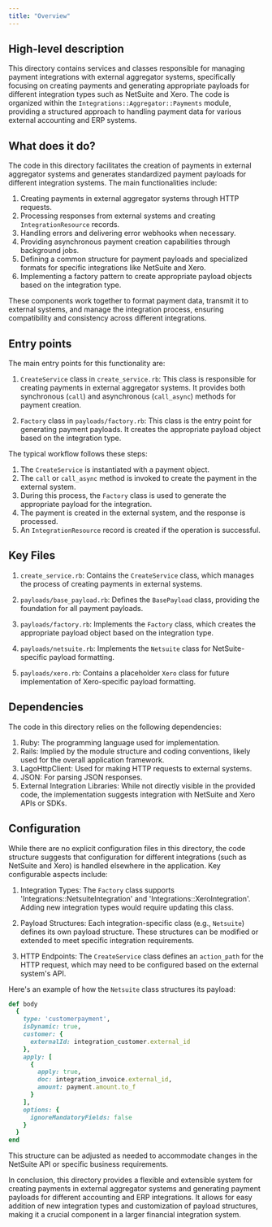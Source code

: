 ```yaml
---
title: "Overview"
---
```


## High-level description
This directory contains services and classes responsible for managing payment integrations with external aggregator systems, specifically focusing on creating payments and generating appropriate payloads for different integration types such as NetSuite and Xero. The code is organized within the `Integrations::Aggregator::Payments` module, providing a structured approach to handling payment data for various external accounting and ERP systems.

## What does it do?
The code in this directory facilitates the creation of payments in external aggregator systems and generates standardized payment payloads for different integration systems. The main functionalities include:

1. Creating payments in external aggregator systems through HTTP requests.
2. Processing responses from external systems and creating `IntegrationResource` records.
3. Handling errors and delivering error webhooks when necessary.
4. Providing asynchronous payment creation capabilities through background jobs.
5. Defining a common structure for payment payloads and specialized formats for specific integrations like NetSuite and Xero.
6. Implementing a factory pattern to create appropriate payload objects based on the integration type.

These components work together to format payment data, transmit it to external systems, and manage the integration process, ensuring compatibility and consistency across different integrations.

## Entry points
The main entry points for this functionality are:

1. `CreateService` class in `create_service.rb`: This class is responsible for creating payments in external aggregator systems. It provides both synchronous (`call`) and asynchronous (`call_async`) methods for payment creation.

2. `Factory` class in `payloads/factory.rb`: This class is the entry point for generating payment payloads. It creates the appropriate payload object based on the integration type.

The typical workflow follows these steps:

1. The `CreateService` is instantiated with a payment object.
2. The `call` or `call_async` method is invoked to create the payment in the external system.
3. During this process, the `Factory` class is used to generate the appropriate payload for the integration.
4. The payment is created in the external system, and the response is processed.
5. An `IntegrationResource` record is created if the operation is successful.

## Key Files
1. `create_service.rb`: Contains the `CreateService` class, which manages the process of creating payments in external systems.

2. `payloads/base_payload.rb`: Defines the `BasePayload` class, providing the foundation for all payment payloads.

3. `payloads/factory.rb`: Implements the `Factory` class, which creates the appropriate payload object based on the integration type.

4. `payloads/netsuite.rb`: Implements the `Netsuite` class for NetSuite-specific payload formatting.

5. `payloads/xero.rb`: Contains a placeholder `Xero` class for future implementation of Xero-specific payload formatting.

## Dependencies
The code in this directory relies on the following dependencies:

1. Ruby: The programming language used for implementation.
2. Rails: Implied by the module structure and coding conventions, likely used for the overall application framework.
3. LagoHttpClient: Used for making HTTP requests to external systems.
4. JSON: For parsing JSON responses.
5. External Integration Libraries: While not directly visible in the provided code, the implementation suggests integration with NetSuite and Xero APIs or SDKs.

## Configuration
While there are no explicit configuration files in this directory, the code structure suggests that configuration for different integrations (such as NetSuite and Xero) is handled elsewhere in the application. Key configurable aspects include:

1. Integration Types: The `Factory` class supports 'Integrations::NetsuiteIntegration' and 'Integrations::XeroIntegration'. Adding new integration types would require updating this class.

2. Payload Structures: Each integration-specific class (e.g., `Netsuite`) defines its own payload structure. These structures can be modified or extended to meet specific integration requirements.

3. HTTP Endpoints: The `CreateService` class defines an `action_path` for the HTTP request, which may need to be configured based on the external system's API.

Here's an example of how the `Netsuite` class structures its payload:

```ruby
def body
  {
    type: 'customerpayment',
    isDynamic: true,
    customer: {
      externalId: integration_customer.external_id
    },
    apply: [
      {
        apply: true,
        doc: integration_invoice.external_id,
        amount: payment.amount.to_f
      }
    ],
    options: {
      ignoreMandatoryFields: false
    }
  }
end
```

This structure can be adjusted as needed to accommodate changes in the NetSuite API or specific business requirements.

In conclusion, this directory provides a flexible and extensible system for creating payments in external aggregator systems and generating payment payloads for different accounting and ERP integrations. It allows for easy addition of new integration types and customization of payload structures, making it a crucial component in a larger financial integration system.